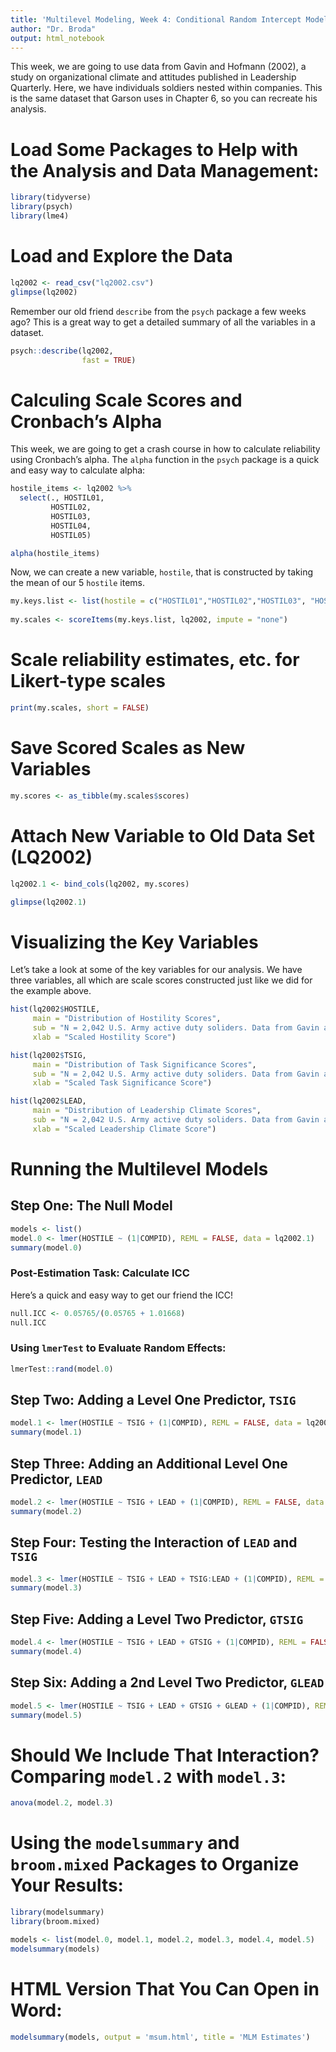 ```yaml
---
title: 'Multilevel Modeling, Week 4: Conditional Random Intercept Models'
author: "Dr. Broda"
output: html_notebook
---
```


This week, we are going to use data from Gavin and Hofmann (2002), a study on organizational climate and attitudes published in Leadership Quarterly. Here, we have individuals soldiers nested within companies. This is the same dataset that Garson uses in Chapter 6, so you can recreate his analysis.

# Load Some Packages to Help with the Analysis and Data Management:
```r
library(tidyverse)
library(psych)
library(lme4)
```

# Load and Explore the Data
```r

lq2002 <- read_csv("lq2002.csv")
glimpse(lq2002)

```

Remember our old friend `describe` from the `psych` package a few weeks ago? This is a great way to get a detailed summary of all the variables in a dataset.

```r
psych::describe(lq2002, 
                fast = TRUE)
```

# Calculing Scale Scores and Cronbach's Alpha

This week, we are going to get a crash course in how to calculate reliability using Cronbach's alpha. The `alpha` function in the `psych` package  is a quick and easy way to calculate alpha:

```r
hostile_items <- lq2002 %>% 
  select(., HOSTIL01,
         HOSTIL02,
         HOSTIL03,
         HOSTIL04,
         HOSTIL05)

alpha(hostile_items)
```

Now, we can create a new variable, `hostile`, that is constructed by taking the mean of our 5 `hostile` items. 

```r
my.keys.list <- list(hostile = c("HOSTIL01","HOSTIL02","HOSTIL03", "HOSTIL04","HOSTIL05"))
                     
my.scales <- scoreItems(my.keys.list, lq2002, impute = "none")
```

# Scale reliability estimates, etc. for Likert-type scales
```r
print(my.scales, short = FALSE)
```

# Save Scored Scales as New Variables
```r
my.scores <- as_tibble(my.scales$scores)
```

# Attach New Variable to Old Data Set (LQ2002)
```r
lq2002.1 <- bind_cols(lq2002, my.scores)

glimpse(lq2002.1)
```

# Visualizing the Key Variables
Let's take a look at some of the key variables for our analysis. We have three variables, all which are scale scores constructed just like we did for the example above.

```r
hist(lq2002$HOSTILE, 
     main = "Distribution of Hostility Scores",
     sub = "N = 2,042 U.S. Army active duty soliders. Data from Gavin and Hofmann (2002).",
     xlab = "Scaled Hostility Score")
```

```r
hist(lq2002$TSIG, 
     main = "Distribution of Task Significance Scores",
     sub = "N = 2,042 U.S. Army active duty soliders. Data from Gavin and Hofmann (2002).",
     xlab = "Scaled Task Significance Score")
```

```r
hist(lq2002$LEAD, 
     main = "Distribution of Leadership Climate Scores",
     sub = "N = 2,042 U.S. Army active duty soliders. Data from Gavin and Hofmann (2002).",
     xlab = "Scaled Leadership Climate Score")
```

# Running the Multilevel Models

## Step One: The Null Model

```r
models <- list()
model.0 <- lmer(HOSTILE ~ (1|COMPID), REML = FALSE, data = lq2002.1)
summary(model.0)
```

### Post-Estimation Task: Calculate ICC

Here's a quick and easy way to get our friend the ICC!
```r

null.ICC <- 0.05765/(0.05765 + 1.01668)
null.ICC

```

### Using `lmerTest` to Evaluate Random Effects:
```r
lmerTest::rand(model.0)
```

## Step Two: Adding a Level One Predictor, `TSIG`

```r
model.1 <- lmer(HOSTILE ~ TSIG + (1|COMPID), REML = FALSE, data = lq2002.1)
summary(model.1)
```

## Step Three: Adding an Additional Level One Predictor, `LEAD`
```r
model.2 <- lmer(HOSTILE ~ TSIG + LEAD + (1|COMPID), REML = FALSE, data = lq2002.1)
summary(model.2)
```

## Step Four: Testing the Interaction of `LEAD` and `TSIG`
```r
model.3 <- lmer(HOSTILE ~ TSIG + LEAD + TSIG:LEAD + (1|COMPID), REML = FALSE, data = lq2002.1)
summary(model.3)
```


## Step Five: Adding a Level Two Predictor, `GTSIG`
```r
model.4 <- lmer(HOSTILE ~ TSIG + LEAD + GTSIG + (1|COMPID), REML = FALSE, data = lq2002.1)
summary(model.4)
```

## Step Six: Adding a 2nd Level Two Predictor, `GLEAD`
```r
model.5 <- lmer(HOSTILE ~ TSIG + LEAD + GTSIG + GLEAD + (1|COMPID), REML = FALSE, data = lq2002.1)
summary(model.5)
```

# Should We Include That Interaction? Comparing `model.2` with `model.3`:
```r
anova(model.2, model.3)
```

# Using the `modelsummary` and `broom.mixed` Packages to Organize Your Results:
```r
library(modelsummary)
library(broom.mixed)

models <- list(model.0, model.1, model.2, model.3, model.4, model.5)
modelsummary(models)
```

# HTML Version That You Can Open in Word:
```r
modelsummary(models, output = 'msum.html', title = 'MLM Estimates')

```

